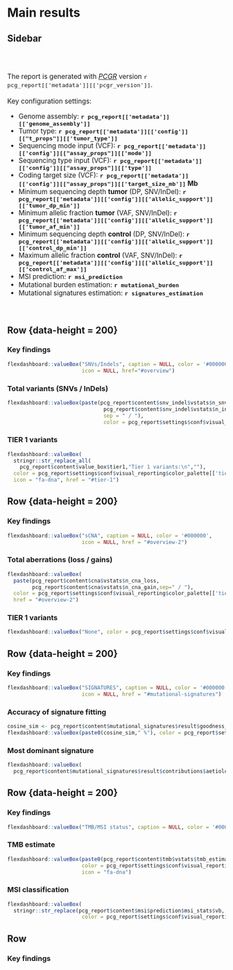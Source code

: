 
Main results
==================================================================

Sidebar {.sidebar data-width=500 data-padding=40} 
-----------------------------------------------------------------------

<br><br>
<font style="font-size: 110%">

The report is generated with _[PCGR](https://github.com/sigven/pcgr)_ version `r pcg_report[['metadata']][['pcgr_version']]`.
<br><br>
Key configuration settings:

* Genome assembly: <b> __`r pcg_report[['metadata']][['genome_assembly']]`__ </b>
* Tumor type: <b> __`r pcg_report[['metadata']][['config']][["t_props"]][['tumor_type']]`__ </b>
* Sequencing mode input (VCF): <b> __`r pcg_report[['metadata']][['config']][["assay_props"]][['mode']]`__ </b>
* Sequencing type input (VCF): <b> __`r pcg_report[['metadata']][['config']][["assay_props"]][['type']]`__ </b>
* Coding target size (VCF): <b> __`r pcg_report[['metadata']][['config']][["assay_props"]][['target_size_mb']]` Mb__ </b>
* Minimum sequencing depth <b>tumor</b> (DP, SNV/InDel): <b> __`r pcg_report[['metadata']][['config']][['allelic_support']][['tumor_dp_min']]`__ </b>
* Minimum allelic fraction <b>tumor</b> (VAF, SNV/InDel): <b> __`r pcg_report[['metadata']][['config']][['allelic_support']][['tumor_af_min']]`__ </b>
* Minimum sequencing depth <b>control</b> (DP, SNV/InDel): <b> __`r pcg_report[['metadata']][['config']][['allelic_support']][['control_dp_min']]`__ </b>
* Maximum allelic fraction <b>control</b> (VAF, SNV/InDel): <b> __`r pcg_report[['metadata']][['config']][['allelic_support']][['control_af_max']]`__ </b>
* MSI prediction: <b> __`r msi_prediction`__ </b>
* Mutational burden estimation: <b> __`r mutational_burden`__ </b>
* Mutational signatures estimation: <b> __`r signatures_estimation`__ </b>

<br>
</font>

Row {data-height = 200}
-------------------------------------

### Key findings

```r
flexdashboard::valueBox("SNVs/Indels", caption = NULL, color = '#000000', 
                        icon = NULL, href="#overview")
```

### Total variants (SNVs / InDels)

```r
flexdashboard::valueBox(paste(pcg_report$content$snv_indel$vstats$n_snv, 
                               pcg_report$content$snv_indel$vstats$n_indel,
                               sep = " / "),
                               color = pcg_report$settings$conf$visual_reporting$color_palette[['tier']][['values']][1], icon = "fa-dna")
```


### TIER 1 variants

```r
flexdashboard::valueBox(
  stringr::str_replace_all(
    pcg_report$content$value_box$tier1,"Tier 1 variants:\n",""), 
  color = pcg_report$settings$conf$visual_reporting$color_palette[['tier']][['values']][1], 
  icon = "fa-dna", href = "#tier-1")
```

Row {data-height = 200}
-------------------------------------

### Key findings

```r
flexdashboard::valueBox("sCNA", caption = NULL, color = '#000000', 
                        icon = NULL, href = "#overview-2")
```

### Total aberrations (loss / gains)

```r
flexdashboard::valueBox(
  paste(pcg_report$content$cna$vstats$n_cna_loss, 
        pcg_report$content$cna$vstats$n_cna_gain,sep=" / "), 
  color = pcg_report$settings$conf$visual_reporting$color_palette[['tier']][['values']][1], icon = "fa-dna",
  href = "#overview-2")
```


### TIER 1 variants

```r
flexdashboard::valueBox("None", color = pcg_report$settings$conf$visual_reporting$color_palette[['tier']][['values']][1], icon = "fa-dna")
```

Row {data-height = 200}
-------------------------------------

### Key findings

```r
flexdashboard::valueBox("SIGNATURES", caption = NULL, color = '#000000', 
                        icon = NULL, href = "#mutational-signatures")
```

### Accuracy of signature fitting

```r
cosine_sim <- pcg_report$content$mutational_signatures$result$goodness_of_fit$cosine_sim
flexdashboard::valueBox(paste0(cosine_sim," %"), color = pcg_report$settings$conf$visual_reporting$color_palette[['tier']][['values']][1])
```


### Most dominant signature

```r
flexdashboard::valueBox(
  pcg_report$content$mutational_signatures$result$contributions$aetiology_keyword[1], color = pcg_report$settings$conf$visual_reporting$color_palette[['tier']][['values']][1], href="#mutational-signatures")
```

Row {data-height = 200}
-------------------------------------

### Key findings

```r
flexdashboard::valueBox("TMB/MSI status", caption = NULL, color = '#000000', icon = NULL)
```

### TMB estimate

```r
flexdashboard::valueBox(paste0(pcg_report$content$tmb$vstats$tmb_estimate," mut/Mb"), 
                        color = pcg_report$settings$conf$visual_reporting$color_palette[['tier']][['values']][1],
                        icon = "fa-dna")
```


### MSI classification

```r
flexdashboard::valueBox(
  stringr::str_replace(pcg_report$content$msi$prediction$msi_stats$vb, "MSI status:\n",""), 
                        color = pcg_report$settings$conf$visual_reporting$color_palette[['tier']][['values']][1], icon = "fa-dna")
```

Row {data-height=500}
-------------------------------------

### Key findings
